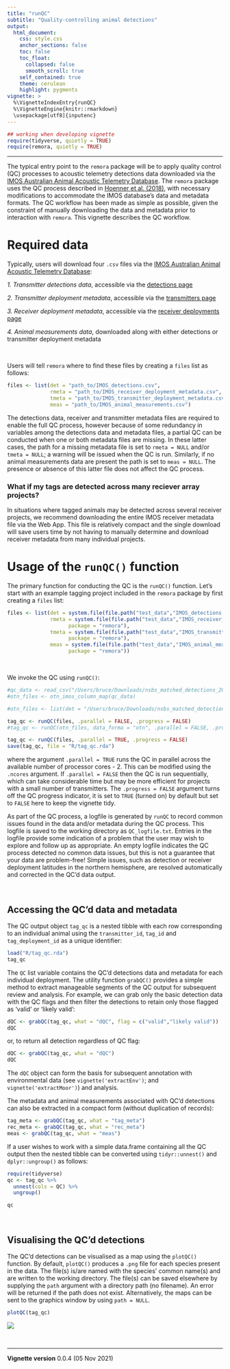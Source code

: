 ```yaml
---
title: "runQC"
subtitle: "Quality-controlling animal detections"
output: 
  html_document:
    css: style.css
    anchor_sections: false
    toc: false
    toc_float: 
      collapsed: false
      smooth_scroll: true
    self_contained: true
    theme: cerulean
    highlight: pygments
vignette: >
  %\VignetteIndexEntry{runQC}
  %\VignetteEngine{knitr::rmarkdown}
  \usepackage[utf8]{inputenc}
---
```


```r
## working when developing vignette
require(tidyverse, quietly = TRUE)
require(remora, quietly = TRUE)
```

--------------------------------------

The typical entry point to the `remora` package will be to apply quality control (QC) processes to acoustic telemetry detections data downloaded via the [IMOS Australian Animal Acoustic Telemetry Database](https://animaltracking.aodn.org.au). The `remora` package uses the QC process described in [Hoenner et al. (2018)](https://www.nature.com/articles/sdata2017206), with necessary modifications to accommodate the IMOS database's data and metadata formats. The QC workflow has been made as simple as possible, given the constraint of manually downloading the data and metadata prior to interaction with `remora`. This vignette describes the QC workflow. 


# Required data

Typically, users will download four `.csv` files via the [IMOS Australian Animal Acoustic Telemetry Database](https://animaltracking.aodn.org.au):

*1. Transmitter detections data*, accessible via the [detections page](https://animaltracking.aodn.org.au/detection)

*2. Transmitter deployment metadata*, accessible via the [transmitters page](https://animaltracking.aodn.org.au/transmitters/transmitter)

*3. Receiver deployment metadata*, accessible via the [receiver deployments page](https://animaltracking.aodn.org.au/receivers/deployment)

*4. Animal measurements data*, downloaded along with either detections or transmitter deployment metadata

<br>

Users will tell `remora` where to find these files by creating a `files` list as follows:

```r
files <- list(det = "path_to/IMOS_detections.csv",
              rmeta = "path_to/IMOS_receiver_deployment_metadata.csv",
              tmeta = "path_to/IMOS_transmitter_deployment_metadata.csv",
              meas = "path_to/IMOS_animal_measurements.csv")
```

The detections data, receiver and transmitter metadata files are required to enable the full QC process, however because of some redundancy in variables among the detections data and metadata files, a partial QC can be conducted when one or both metadata files are missing. In these latter cases, the path for a missing metadata file is set to `rmeta = NULL` and/or `tmeta = NULL`; a warning will be issued when the QC is run. Similarly, if no animal measurements data are present the path is set to `meas = NULL`. The presence or absence of this latter file does not affect the QC process.

### What if my tags are detected across many reciever array projects?

In situations where tagged animals may be detected across several receiver projects, we recommend downloading the entire IMOS receiver metadata file via the Web App. This file is relatively compact and the single download will save users time by not having to manually determine and download receiver metadata from many individual projects. 

# Usage of the `runQC()` function

The primary function for conducting the QC is the `runQC()` function. Let's start with an example tagging project included in the `remora` package by first creating a `files` list:

```r
files <- list(det = system.file(file.path("test_data","IMOS_detections.csv"), package = "remora"),
              rmeta = system.file(file.path("test_data","IMOS_receiver_deployment_metadata.csv"),
                    package = "remora"),
              tmeta = system.file(file.path("test_data","IMOS_transmitter_deployment_metadata.csv"),
                    package = "remora"),
              meas = system.file(file.path("test_data","IMOS_animal_measurements.csv"),
                    package = "remora"))
```

<br>

We invoke the QC using `runQC()`:

```r
#qc_data <- read_csv("/Users/bruce/Downloads/nsbs_matched_detections_2021/nsbs_matched_detections_2021.csv")
#otn_files <- otn_imos_column_map(qc_data)

#otn_files <- list(det = "/Users/bruce/Downloads/nsbs_matched_detections_2021/nsbs_matched_detections_2021.csv")

tag_qc <- runQC(files, .parallel = FALSE, .progress = FALSE)
#tag_qc <- runQC(otn_files, data_forma = "otn", .parallel = FALSE, .progress = TRUE)
```

```r


tag_qc <- runQC(files, .parallel = TRUE, .progress = FALSE)
save(tag_qc, file = "R/tag_qc.rda")
```
where the argument `.parallel = TRUE` runs the QC in parallel across the available number of processor cores - 2. This can be modified using the `.ncores` argument. If `.parallel = FALSE` then the QC is run sequentially, which can take considerable time but may be more efficient for projects with a small number of transmitters. The `.progress = FALSE` argument turns off the QC progress indicator, it is set to `TRUE` (turned on) by default but set to `FALSE` here to keep the vignette tidy. 

As part of the QC process, a logfile is generated by `runQC` to record common issues found in the data and/or metadata during the QC process. This logfile is saved to the working directory as `QC_logfile.txt`. Entries in the logfile provide some indication of a problem that the user may wish to explore and follow up as appropriate. An empty logfile indicates the QC process detected no common data issues, but this is not a guarantee that your data are problem-free! Simple issues, such as detection or receiver deployment latitudes in the northern hemisphere, are resolved automatically and corrected in the QC'd data output.

<br>

## Accessing the QC'd data and metadata

The QC output object `tag_qc` is a nested tibble with each row corresponding to an individual animal using the `transmitter_id`, `tag_id` and `tag_deployment_id` as a unique identifier:

```r
load("R/tag_qc.rda")
tag_qc
```

The `QC` list variable contains the QC'd detections data and metadata for each individual deployment. The utility function `grabQC()` provides a simple method to extract manageable segments of the QC output for subsequent review and analysis. For example, we can grab only the basic detection data with the QC flags and then filter the detections to retain only those flagged as 'valid' or 'likely valid':

```r
dQC <- grabQC(tag_qc, what = "dQC", flag = c("valid","likely valid"))
dQC
```

or, to return all detection regardless of QC flag:

```r
dQC <- grabQC(tag_qc, what = "dQC")
dQC
```


The `dQC` object can form the basis for subsequent annotation with environmental data (see `vignette('extractEnv')`; and `vignette('extractMoor')`) and analysis.  

The metadata and animal measurements associated with QC'd detections can also be extracted in a compact form (without duplication of records):

```r
tag_meta <- grabQC(tag_qc, what = "tag_meta")
rec_meta <- grabQC(tag_qc, what = "rec_meta")
meas <- grabQC(tag_qc, what = "meas")
```

If a user wishes to work with a simple data.frame containing all the QC output then the nested tibble can be converted using `tidyr::unnest()` and `dplyr::ungroup()` as follows:

```r
require(tidyverse)
qc <- tag_qc %>%
  unnest(cols = QC) %>%
  ungroup()

qc
```

<br>

## Visualising the QC'd detections

The QC'd detections can be visualised as a map using the `plotQC()` function. By default, `plotQC()` produces a `.png` file for each species present in the data. The file(s) is/are named with the species' common name(s) and are written to the working directory. The file(s) can be saved elsewhere by supplying the `path` argument with a directory path (no filename). An error will be returned if the path does not exist. Alternatively, the maps can be sent to the graphics window by using `path = NULL`.

```r
plotQC(tag_qc)
```
![ ](images/Bull_Shark.png)

<br>

---------------------------------------

**Vignette version**
0.0.4 (05 Nov 2021)


<div class="tocify-extend-page" data-unique="tocify-extend-page" style="height: 0;"></div>